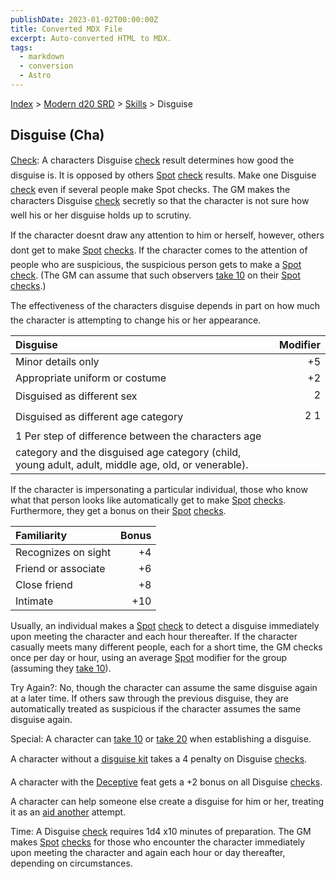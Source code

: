 ```yaml
---
publishDate: 2023-01-02T00:00:00Z
title: Converted MDX File
excerpt: Auto-converted HTML to MDX.
tags:
  - markdown
  - conversion
  - Astro
---
```


[Index](-index) > [Modern d20 SRD](modern-d20-srd-index) > [Skills](modern-d20-srd-skills-index) > Disguise

## Disguise (Cha)

[Check](modern-d20-srd-skills-skill-basics-php#skill-check-index): A characters Disguise [check](modern-d20-srd-skills-skill-basics-php#skill-check-index) result determines how good the disguise is. It is opposed by others [Spot](modern-d20-srd-skills-spot) [check](modern-d20-srd-skills-skill-basics-php#skill-check-index) results. Make one Disguise [check](modern-d20-srd-skills-skill-basics-php#skill-check-index) even if several people make Spot checks. The GM makes the characters Disguise [check](modern-d20-srd-skills-skill-basics-php#skill-check-index) secretly so that the character is not sure how well his or her disguise holds up to scrutiny.

If the character doesnt draw any attention to him or herself, however, others dont get to make [Spot](modern-d20-srd-skills-spot) [checks](modern-d20-srd-skills-skill-basics-php#skill-check-index). If the character comes to the attention of people who are suspicious, the suspicious person gets to make a [Spot](modern-d20-srd-skills-spot) [check](modern-d20-srd-skills-skill-basics-php#skill-check-index). (The GM can assume that such observers [take
10](modern-d20-srd-skills-skill-basics-php#take10-index) on their [Spot](modern-d20-srd-skills-spot) [checks](modern-d20-srd-skills-skill-basics-php#skill-check-index).)

The effectiveness of the characters disguise depends in part on how much the character is attempting to change his or her appearance.

| Disguise                                                                                                                                                | Modifier |
| :------------------------------------------------------------------------------------------------------------------------------------------------------ | -------: |
| Minor details only                                                                                                                                      |       +5 |
| Appropriate uniform or costume                                                                                                                          |       +2 |
| Disguised as different sex                                                                                                                              |        2 |
| Disguised as different age category                                                                                                                     |      2 1 |
| 1 Per step of difference between the characters age category and the disguised age category (child, young adult, adult, middle age, old, or venerable). |          |

If the character is impersonating a particular individual, those who know what that person looks like automatically get to make [Spot](modern-d20-srd-skills-spot) [checks](modern-d20-srd-skills-skill-basics-php#skill-check-index). Furthermore, they get a bonus on their [Spot](modern-d20-srd-skills-spot) [checks](modern-d20-srd-skills-skill-basics-php#skill-check-index).

| Familiarity         | Bonus |
| :------------------ | ----: |
| Recognizes on sight |    +4 |
| Friend or associate |    +6 |
| Close friend        |    +8 |
| Intimate            |   +10 |

Usually, an individual makes a [Spot](modern-d20-srd-skills-spot) [check](modern-d20-srd-skills-skill-basics-php#skill-check-index) to detect a disguise immediately upon meeting the character and each hour thereafter. If the character casually meets many different people, each for a short time, the GM checks once per day or hour, using an average [Spot](modern-d20-srd-skills-spot) modifier for the group (assuming they [take
10](modern-d20-srd-skills-skill-basics-php#take10-index)).

Try Again?: No, though the character can assume the same disguise again at a later time. If others saw through the previous disguise, they are automatically treated as suspicious if the character assumes the same disguise again.

Special: A character can [take
10](modern-d20-srd-skills-skill-basics-php#take10-index) or [take 20](modern-d20-srd-skills-skill-basics-php#take20-index) when establishing a disguise.

A character without a [disguise
kit](modern-d20-srd-equipment-professional-equipment) takes a 4 penalty on Disguise [checks](modern-d20-srd-skills-skill-basics-php#skill-check-index).

A character with the [Deceptive](modern-d20-srd-feats-deceptive) feat gets a +2 bonus on all Disguise [checks](modern-d20-srd-skills-skill-basics-php#skill-check-index).

A character can help someone else create a disguise for him or her, treating it as an [aid
another](modern-d20-srd-combat-aid-another) attempt.

Time: A Disguise [check](modern-d20-srd-skills-skill-basics-php#skill-check-index) requires 1d4 x10 minutes of preparation. The GM makes [Spot](modern-d20-srd-skills-spot) [checks](modern-d20-srd-skills-skill-basics-php#skill-check-index) for those who encounter the character immediately upon meeting the character and again each hour or day thereafter, depending on circumstances.
